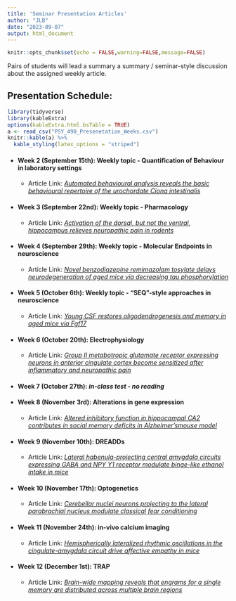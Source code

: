 ```yaml
---
title: 'Seminar Presentation Articles'
author: "JLB"
date: "2023-09-07"
output: html_document
---
```


```r
knitr::opts_chunk$set(echo = FALSE,warning=FALSE,message=FALSE)
```

Pairs of students will lead a summary a summary / seminar-style discussion about the assigned weekly article. 

## Presentation Schedule: 

```r
library(tidyverse)
library(kableExtra)
options(kableExtra.html.bsTable = TRUE)
a <- read_csv("PSY_490_Presenetation_Weeks.csv")
knitr::kable(a) %>%
  kable_styling(latex_options = "striped")
```


- #### Week 2 (September 15th): Weekly topic - Quantification of Behaviour in laboratory settings
    + Article Link: [*Automated behavioural analysis reveals the basic behavioural repertoire of the urochordate Ciona intestinalis*](https://www.nature.com/articles/s41598-019-38791-5)


- #### Week 3 (September 22nd): Weekly topic - Pharmacology
    + Article Link: [*Activation of the dorsal, but not the ventral, hippocampus relieves neuropathic pain in rodents*](https://www.ncbi.nlm.nih.gov/pmc/articles/PMC8464622/)



- #### Week 4 (September 29th): Weekly topic - Molecular Endpoints in neuroscience
    + Article Link: [*Novel benzodiazepine remimazolam tosylate delays neurodegeneration of aged mice via decreasing tau phosphorylation*](https://www.sciencedirect.com/science/article/pii/S0161813X22001267?via%3Dihub)



- #### Week 5 (October 6th): Weekly topic - "SEQ"-style approaches in neuroscience
    + Article Link:  [*Young CSF restores oligodendrogenesis and memory in aged mice via Fgf17*](https://www.nature.com/articles/s41586-022-04722-0)



- #### Week 6 (October 20th): Electrophysiology
    + Article Link: [*Group II metabotropic glutamate receptor expressing neurons in anterior cingulate cortex become sensitized after inflammatory and neuropathic pain*](https://journals.sagepub.com/doi/full/10.1177/1744806920915339)



- #### Week 7 (October 27th): *in-class test - no reading*


- #### Week 8 (November 3rd): Alterations in gene expression
    + Article Link: [*Altered inhibitory function in hippocampal CA2 contributes in social memory deficits in Alzheimer’smouse model*](https://www.cell.com/iscience/pdf/S2589-0042(22)00165-1.pdf)



- #### Week 9 (November 10th): DREADDs
    + Article Link: [*Lateral habenula-projecting central amygdala circuits expressing GABA and NPY Y1 receptor modulate binge-like ethanol intake in mice*](https://pubmed.ncbi.nlm.nih.gov/36059430/)



- #### Week 10 (November 17th): Optogenetics
    + Article Link: [*Cerebellar nuclei neurons projecting to the lateral parabrachial nucleus modulate classical fear conditioning*](https://pubmed.ncbi.nlm.nih.gov/36952344/)



- #### Week 11 (November 24th): in-vivo calcium imaging
    + Article Link: [*Hemispherically lateralized rhythmic oscillations in the cingulate-amygdala circuit drive affective empathy in mice*](https://www.cell.com/neuron/fulltext/S0896-6273(22)01000-5?_returnURL=https%3A%2F%2Flinkinghub.elsevier.com%2Fretrieve%2Fpii%2FS0896627322010005%3Fshowall%3Dtrue)



- #### Week 12 (December 1st): TRAP
    + Article Link: [*Brain-wide mapping reveals that engrams for a single memory are distributed across multiple brain regions*](https://www.nature.com/articles/s41467-022-29384-4)





